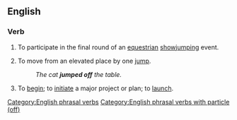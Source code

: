 {{also|jumpoff}}

==English==

===Verb===
{{head|en|verb}}

# {{lb|en|sports|horses}} To participate in the final round of an [[equestrian]] [[showjumping]] event.
# To move from an elevated place by one [[jump]].
#: ''The cat '''jumped off''' the table.''
# To [[begin]]; to [[initiate]] a major project or plan; to [[launch]].

[[Category:English phrasal verbs]]
[[Category:English phrasal verbs with particle (off)]]